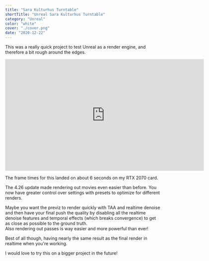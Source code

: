 ```yaml
---
title: "Sara Kulturhus Turntable"
shortTitle: "Unreal Sara Kulturhus Turntable"
category: "Unreal"
color: "white"
cover: "./cover.png"
date: "2020-12-22"
---
```


This was a really quick project to test Unreal as a render engine, and therefore a bit rough around the edges.

<iframe
  src="https://player.vimeo.com/video/491086109"
  width="640"
  height="360"
  frameborder="0"
  allow="autoplay; fullscreen"
  allowfullscreen
></iframe>

The frame times for this landed on about 6 seconds on my RTX 2070 card.

The 4.26 update made rendering out movies even easier than before.
You now have greater control over settings with presets to optimize for different renders.

Maybe you want the previz to render quickly with TAA and realtime denoise and then have your final push the quality by disabling
all the realtime denoise features and temporal effects (which breaks convergence) to get as close as possible to the ground truth.  
Also rendering out passes is way easier and more powerful than ever!

Best of all though, having nearly the same result as the final render in realtime when you're working.

I would love to try this on a bigger project in the future!
